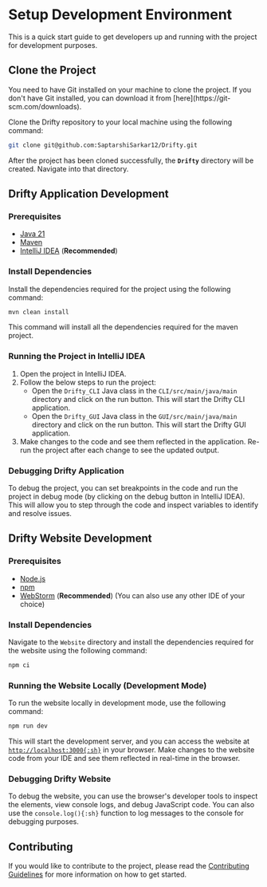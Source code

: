 
# Setup Development Environment

This is a quick start guide to get developers up and running with the project for development purposes.

## Clone the Project

<Callout type="warning">
  You need to have Git installed on your machine to clone the project. If you
  don't have Git installed, you can download it from
  [here](https://git-scm.com/downloads).
</Callout>

Clone the Drifty repository to your local machine using the following command:

```bash
git clone git@github.com:SaptarshiSarkar12/Drifty.git
```

After the project has been cloned successfully, the **`Drifty`** directory will be created. Navigate into that directory.

## Drifty Application Development

### Prerequisites

- [Java 21](https://www.oracle.com/java/technologies/downloads/#java21)
- [Maven](https://maven.apache.org/download.cgi)
- [IntelliJ IDEA](https://www.jetbrains.com/idea/) (**Recommended**)

### Install Dependencies

Install the dependencies required for the project using the following command:

```bash
mvn clean install
```

This command will install all the dependencies required for the maven project.

### Running the Project in IntelliJ IDEA

1. Open the project in IntelliJ IDEA.
2. Follow the below steps to run the project:
   - Open the `Drifty_CLI` Java class in the `CLI/src/main/java/main` directory and click on the run button. This will start the Drifty CLI application.
   - Open the `Drifty_GUI` Java class in the `GUI/src/main/java/main` directory and click on the run button. This will start the Drifty GUI application.
3. Make changes to the code and see them reflected in the application. Re-run the project after each change to see the updated output.

### Debugging Drifty Application

To debug the project, you can set breakpoints in the code and run the project in debug mode (by clicking on the debug button in IntelliJ IDEA). This will allow you to step through the code and inspect variables to identify and resolve issues.

## Drifty Website Development

### Prerequisites

- [Node.js](https://nodejs.org/en/download/)
- [npm](https://www.npmjs.com/get-npm)
- [WebStorm](https://www.jetbrains.com/webstorm/) (**Recommended**) (You can also use any other IDE of your choice)

### Install Dependencies

Navigate to the `Website` directory and install the dependencies required for the website using the following command:

```bash
npm ci
```

### Running the Website Locally (Development Mode)

To run the website locally in development mode, use the following command:

```bash
npm run dev
```

This will start the development server, and you can access the website at [`http://localhost:3000{:sh}`](http://localhost:3000) in your browser.
Make changes to the website code from your IDE and see them reflected in real-time in the browser.

### Debugging Drifty Website

To debug the website, you can use the browser's developer tools to inspect the elements, view console logs, and debug JavaScript code. You can also use the `console.log(){:sh}` function to log messages to the console for debugging purposes.

## Contributing

If you would like to contribute to the project, please read the [Contributing Guidelines](../Contributing.md) for more information on how to get started.
